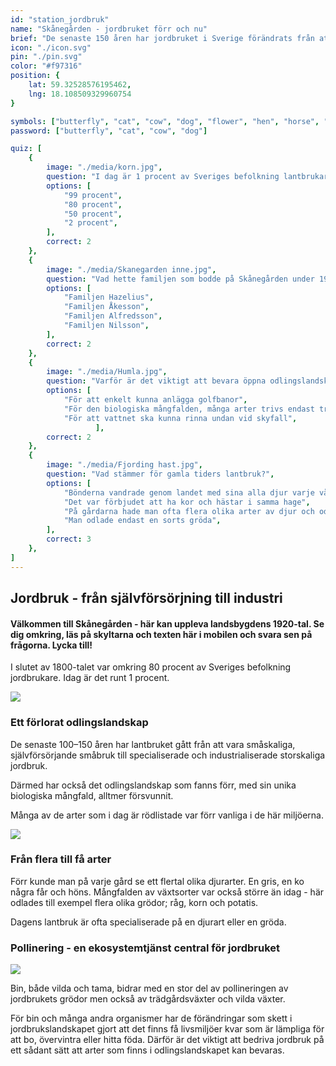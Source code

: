 ```yaml
---
id: "station_jordbruk"
name: "Skånegården - jordbruket förr och nu"
brief: "De senaste 150 åren har jordbruket i Sverige förändrats från att vara småskaligt och främst för att försörja familjen på bondgården, till att bli en industri som producerar mat till mängder av människor."
icon: "./icon.svg"
pin: "./pin.svg"
color: "#f97316"
position: {
    lat: 59.32528576195462,
    lng: 18.108509329960754
}

symbols: ["butterfly", "cat", "cow", "dog", "flower", "hen", "horse", "pig", "goat"]
password: ["butterfly", "cat", "cow", "dog"]

quiz: [
    {
        image: "./media/korn.jpg",
        question: "I dag är 1 procent av Sveriges befolkning lantbrukare, men hur många var det i slutet av 1800-talet?",
        options: [
            "99 procent",
            "80 procent",
            "50 procent",
            "2 procent",
        ],
        correct: 2
    },
    {
        image: "./media/Skanegarden inne.jpg",
        question: "Vad hette familjen som bodde på Skånegården under 1920-talet?",
        options: [
            "Familjen Hazelius",
            "Familjen Åkesson",
            "Familjen Alfredsson",
            "Familjen Nilsson",
        ],
        correct: 2
    },
    {
        image: "./media/Humla.jpg",
        question: "Varför är det viktigt att bevara öppna odlingslandskap?",
        options: [
            "För att enkelt kunna anlägga golfbanor",
            "För den biologiska mångfalden, många arter trivs endast trivs där",
            "För att vattnet ska kunna rinna undan vid skyfall",
                   ],
        correct: 2
    },
    {
        image: "./media/Fjording hast.jpg",
        question: "Vad stämmer för gamla tiders lantbruk?",
        options: [
            "Bönderna vandrade genom landet med sina alla djur varje vår",
            "Det var förbjudet att ha kor och hästar i samma hage",
            "På gårdarna hade man ofta flera olika arter av djur och odlade många sorters växter",
            "Man odlade endast en sorts gröda",
        ],
        correct: 3
    },
]
---
```


## Jordbruk - från självförsörjning till industri

#### Välkommen till Skånegården - här kan uppleva landsbygdens 1920-tal. Se dig omkring, läs på skyltarna och texten här i mobilen och svara sen på frågorna. Lycka till!

I slutet av 1800-talet var omkring 80 procent av Sveriges befolkning jordbrukare. Idag är det runt 1 procent.


<img
    src="/stations/jordbruk/media/Skanegarden.jpg">
</img>

### Ett förlorat odlingslandskap

De senaste 100–150 åren har lantbruket gått från att vara småskaliga, självförsörjande småbruk till specialiserade och industrialiserade storskaliga jordbruk.

Därmed har också det odlingslandskap som fanns förr, med sin unika biologiska mångfald, alltmer försvunnit.

Många av de arter som i dag är rödlistade var förr vanliga i de här miljöerna.


<img
    src="/stations/jordbruk/media/Skanegarden gass.jpg">
</img>

### Från flera till få arter

Förr kunde man på varje gård se ett flertal olika djurarter. En gris, en ko några får och höns. Mångfalden av växtsorter var också större än idag - här odlades till exempel flera olika grödor; råg, korn och potatis.

Dagens lantbruk är ofta specialiserade på en djurart eller en gröda.


### Pollinering - en ekosystemtjänst central för jordbruket

<img
    src="/stations/jordbruk/media/Humla2.jpg">
</img>

Bin, både vilda och tama, bidrar med en stor del av pollineringen av jordbrukets grödor men också av trädgårdsväxter och vilda växter.

För bin och många andra organismer har de förändringar som skett i jordbrukslandskapet gjort att det finns få livsmiljöer kvar som är lämpliga för att bo, övervintra eller hitta föda. Därför är det viktigt att bedriva jordbruk på ett sådant sätt att arter som finns i odlingslandskapet kan bevaras.
